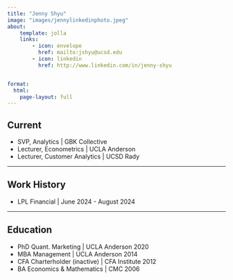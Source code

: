 ```yaml
---
title: "Jenny Shyu"
image: "images/jennylinkedinphoto.jpeg"
about: 
    template: jolla
    links:
        - icon: envelope
          href: mailto:jshyu@ucsd.edu
        - icon: linkedin
          href: http://www.linkedin.com/in/jenny-shyu


format:
  html:
    page-layout: full
---
```


:::{#main-content}

## Current

 - SVP, Analytics | GBK Collective
 - Lecturer, Econometrics | UCLA Anderson
 - Lecturer, Customer Analytics | UCSD Rady

-----

## Work History

 - LPL Financial [| June 2024 - August 2024]{.gray}


-----

## Education

 - PhD Quant. Marketing [| UCLA Anderson 2020]{.gray}
 - MBA Management [| UCLA Anderson 2014]{.gray}
 - CFA Charterholder (inactive) [| CFA Institute 2012]{.gray}
 - BA Economics & Mathematics [| CMC 2006]{.gray}

:::




<!-- ## About Me

Hi there! I'm **Jenny Shyu**, a Master’s student in Business Analytics at UC San Diego's Rady School of Management with a background in Math-Econ.

### Why Business Analytics?

I’m passionate about leveraging quantitative methods, data, and technology to generate meaningful insights and tackle real-world business problems.

### What have I been working on?

Most recently, I interned at **LPL Financial**, where I worked with financial data and dashboards. I also served as the **VP of Data Analytics** in a student consulting organization and currently work as a **Graduate Teaching Assistant** for a Business Project Management course—helping students apply frameworks like prioritization matrices in real-world project planning.

In the past, I also trained and competed as a figure skater representing Chinese Taipei. -->

<!-- ### Outside of Work...

When I'm not working with data, I love:

- Skating (still!),

- Exploring new places,

- Managing my foodie Instagram,

- Traveling -->



